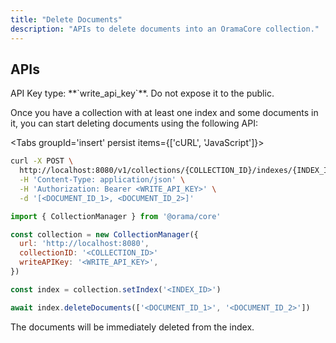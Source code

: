 ```yaml
---
title: "Delete Documents"
description: "APIs to delete documents into an OramaCore collection."
---
```


## APIs

<Callout>
API Key type: **`write_api_key`**. Do not expose it to the public.
</Callout>

Once you have a collection with at least one index and some documents in it, you can start deleting documents using the following API:

<Tabs groupId='insert' persist items={['cURL', 'JavaScript']}>
```bash tab="cURL"
curl -X POST \
  http://localhost:8080/v1/collections/{COLLECTION_ID}/indexes/{INDEX_ID}/delete \
  -H 'Content-Type: application/json' \
  -H 'Authorization: Bearer <WRITE_API_KEY>' \
  -d '[<DOCUMENT_ID_1>, <DOCUMENT_ID_2>]'
```

```js tab="JavaScript"
import { CollectionManager } from '@orama/core'

const collection = new CollectionManager({
  url: 'http://localhost:8080',
  collectionID: '<COLLECTION_ID>'
  writeAPIKey: '<WRITE_API_KEY>',
})

const index = collection.setIndex('<INDEX_ID>')

await index.deleteDocuments(['<DOCUMENT_ID_1>', '<DOCUMENT_ID_2>'])
```
</Tabs>

The documents will be immediately deleted from the index.